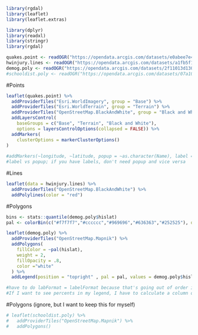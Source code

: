 ```r
library(rgdal)
library(leaflet)
library(leaflet.extras)

library(dplyr)
library(readxl)
library(stringr)
library(rgdal)
```

```r
quakes.point <- readOGR("https://opendata.arcgis.com/datasets/e0abee7e4fa446ea8cfe618bca7e60e4_62.geojson")
hwinjury.lines <- readOGR("https://opendata.arcgis.com/datasets/a1fb5f1eb42a4e139cc8c89b468865a7_0.geojson")
demog.poly <- readOGR("https://opendata.arcgis.com/datasets/2f11013d1302419aac243d6e1c56568f_0.geojson")
#schooldist.poly <- readOGR("https://opendata.arcgis.com/datasets/07a10be1eb674ca99fd147474e1e0ca0_0.geojson")
```

#Points
```r
leaflet(quakes.point) %>%
  addProviderTiles("Esri.WorldImagery", group = "Base") %>%
  addProviderTiles("Esri.WorldTerrain", group = "Terrain") %>%
  addProviderTiles("OpenStreetMap.BlackAndWhite", group = "Black and White") %>%
  addLayersControl(
    baseGroups = c("Base", "Terrain", "Black and White"),
    options = layersControlOptions(collapsed = FALSE)) %>%
  addMarkers(  
    clusterOptions = markerClusterOptions()
)
  
#addMarkers(~longitude, ~latitude, popup = ~as.character(Name), label = ~as.character(Name))
#label vs popup; if you have labels, don't need popup and vice versa
```

#Lines
```r
leaflet(data = hwinjury.lines) %>%
  addProviderTiles("OpenStreetMap.BlackAndWhite") %>%
  addPolylines(color = "red")
```

#Polygons

```r
bins <- stats::quantile(demog.poly$hislat)
pal <- colorBin(c("#f7f7f7","#cccccc","#969696","#636363","#252525"), domain = demog.poly$hislat, bins = bins)

leaflet(demog.poly) %>%
  addProviderTiles("OpenStreetMap.Mapnik") %>%
  addPolygons(
    fillColor = ~pal(hislat),
    weight = 2,
    fillOpacity = .8,
    color ="white"
  ) %>%
  addLegend(position = "topright" , pal = pal, values = demog.poly$hislat, title = "Hispanic/Latinos by County", labFormat = labelFormat(digits = 0))

#have to do labFormat = labelFormat because that's going out of order in the addLegend function
#If I want to see percents in my legend, I have to calculate a column of percents and then add "%" in the suffix argument for the addLegend function so it reads __%
```


#Polygons (ignore, but I want to keep this for myself)
```r
# leaflet(schooldist.poly) %>%
#   addProviderTiles("OpenStreetMap.Mapnik") %>%
#   addPolygons()
```
